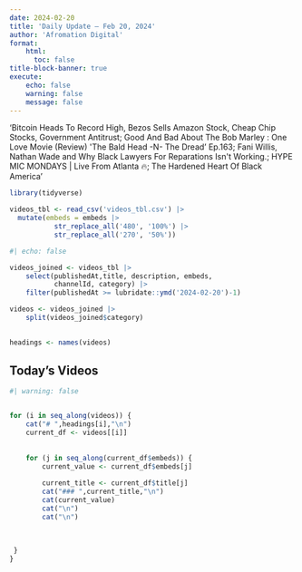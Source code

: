 ```yaml
---
date: 2024-02-20
title: 'Daily Update – Feb 20, 2024'
author: 'Afromation Digital'
format: 
    html:
      toc: false
title-block-banner: true
execute:
    echo: false
    warning: false
    message: false
---
```

'Bitcoin Heads To Record High, Bezos Sells Amazon Stock, Cheap Chip Stocks, Government Antitrust; Good And Bad About The Bob Marley : One Love Movie (Review)  &#39;The Bald Head -N- The Dread&#39; Ep.163; Fani Willis, Nathan Wade and Why Black Lawyers For Reparations Isn&#39;t Working.; HYPE MIC MONDAYS | Live From Atlanta 🔥; The Hardened Heart Of Black America'

```r

library(tidyverse)

videos_tbl <- read_csv('videos_tbl.csv') |> 
  mutate(embeds = embeds |> 
           str_replace_all('480', '100%') |> 
           str_replace_all('270', '50%'))


```

```r
#| echo: false

videos_joined <- videos_tbl |> 
    select(publishedAt,title, description, embeds, 
           channelId, category) |> 
    filter(publishedAt >= lubridate::ymd('2024-02-20')-1)

videos <- videos_joined |>  
    split(videos_joined$category) 
    

headings <- names(videos)

```

## Today's Videos

::: panel-tabset
```r
#| warning: false


for (i in seq_along(videos)) {
    cat("# ",headings[i],"\n")
    current_df <- videos[[i]]
  
    
    for (j in seq_along(current_df$embeds)) {
        current_value <- current_df$embeds[j]
        
        current_title <- current_df$title[j]
        cat("### ",current_title,"\n")
        cat(current_value)
        cat("\n")
        cat("\n") 
         
         
         
 }
}
```
:::
